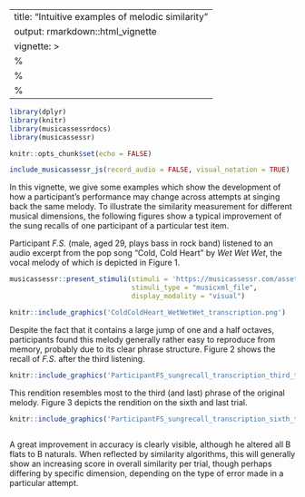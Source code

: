 

---
title: "Intuitive examples of melodic similarity"
output: rmarkdown::html_vignette
vignette: >
  %\VignetteIndexEntry{Intuitive examples of melodic similarity}
  %\VignetteEngine{knitr::rmarkdown}
  %\VignetteEncoding{UTF-8}
---


```r

library(dplyr)
library(knitr)
library(musicassessrdocs)
library(musicassessr)

knitr::opts_chunk$set(echo = FALSE)


```

```r

include_musicassessr_js(record_audio = FALSE, visual_notation = TRUE)

```

In this vignette, we give some examples which show the development of how a participant's performance may change across attempts at singing back the same melody. To illustrate the similarity measurement for different musical dimensions, the following figures show a typical improvement of the sung recalls of one participant of a particular test item.

Participant *F.S.* (male, aged 29, plays bass in rock band) listened to an audio excerpt from the pop song "Cold, Cold Heart" by *Wet Wet Wet*, the vocal melody of which is depicted in Figure 1. 


```r

musicassessr::present_stimuli(stimuli = 'https://musicassessr.com/assets/Similarity%201.musicxml',
                              stimuli_type = "musicxml_file",
                              display_modality = "visual")

```


```r

knitr::include_graphics('ColdColdHeart_WetWetWet_transcription.png')

```

Despite the fact that it contains a large jump of one and a half octaves, participants found this melody generally rather easy to reproduce from memory, probably due to its clear phrase structure. Figure 2 shows the recall of *F.S*. after the third listening. 


```r

knitr::include_graphics('ParticipantFS_sungrecall_transcription_third_trial.png')

```

This rendition resembles most to the third (and last) phrase of the original melody. Figure 3 depicts the rendition on the sixth and last trial.

```r

knitr::include_graphics('ParticipantFS_sungrecall_transcription_sixth_trial.png')

```


```r



```

A great improvement in accuracy is clearly visible, although he altered all B flats to B naturals. When reflected by similarity algorithms, this will generally show an increasing score in overall similarity  per trial, though perhaps differing by specific dimension, depending on the type of error made in a particular attempt.

